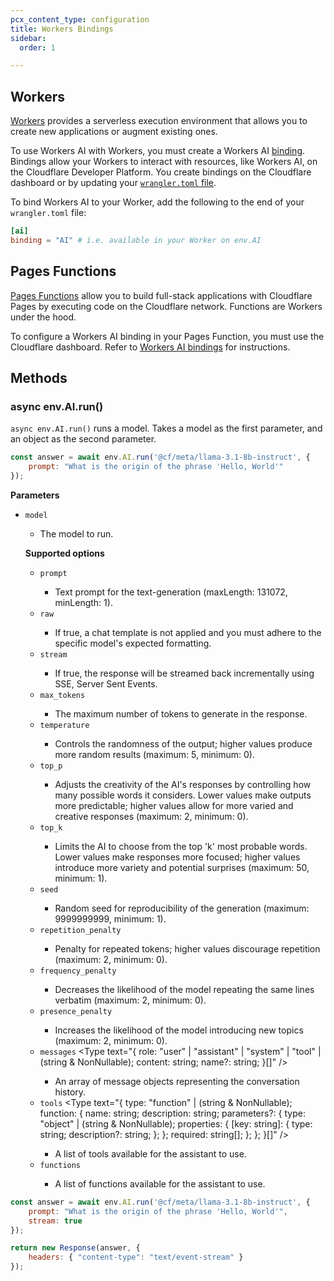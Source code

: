 ```yaml
---
pcx_content_type: configuration
title: Workers Bindings
sidebar:
  order: 1

---
```



## Workers

[Workers](/workers/) provides a serverless execution environment that allows you to create new applications or augment existing ones.

To use Workers AI with Workers, you must create a Workers AI [binding](/workers/runtime-apis/bindings/). Bindings allow your Workers to interact with resources, like Workers AI, on the Cloudflare Developer Platform. You create bindings on the Cloudflare dashboard or by updating your [`wrangler.toml` file](/workers/wrangler/configuration/).

To bind Workers AI to your Worker, add the following to the end of your `wrangler.toml` file:


<WranglerConfig>

```toml
[ai]
binding = "AI" # i.e. available in your Worker on env.AI
```

</WranglerConfig>

## Pages Functions

[Pages Functions](/pages/functions/) allow you to build full-stack applications with Cloudflare Pages by executing code on the Cloudflare network. Functions are Workers under the hood.

To configure a Workers AI binding in your Pages Function, you must use the Cloudflare dashboard. Refer to [Workers AI bindings](/pages/functions/bindings/#workers-ai) for instructions.

## Methods

### async env.AI.run()

`async env.AI.run()` runs a model. Takes a model as the first parameter, and an object as the second parameter.

```javascript
const answer = await env.AI.run('@cf/meta/llama-3.1-8b-instruct', {
    prompt: "What is the origin of the phrase 'Hello, World'"
});
```

**Parameters**



* `model` <Type text="string" /> <MetaInfo text="required" />

  * The model to run.

  **Supported options**

  * `prompt` <Type text="string" /> <MetaInfo text="optional" />
    * Text prompt for the text-generation (maxLength: 131072, minLength: 1).
  * `raw` <Type text="boolean" /> <MetaInfo text="optional" />
    * If true, a chat template is not applied and you must adhere to the specific model's expected formatting.
  * `stream` <Type text="boolean" /> <MetaInfo text="optional" />
    * If true, the response will be streamed back incrementally using SSE, Server Sent Events.
  * `max_tokens` <Type text="number" /> <MetaInfo text="optional" />
    * The maximum number of tokens to generate in the response.
  * `temperature` <Type text="number" /> <MetaInfo text="optional" />
    * Controls the randomness of the output; higher values produce more random results (maximum: 5, minimum: 0).
  * `top_p` <Type text="number" /> <MetaInfo text="optional" />
    * Adjusts the creativity of the AI's responses by controlling how many possible words it considers. Lower values make outputs more predictable; higher values allow for more varied and creative responses (maximum: 2, minimum: 0).
  * `top_k` <Type text="number" /> <MetaInfo text="optional" />
    * Limits the AI to choose from the top 'k' most probable words. Lower values make responses more focused; higher values introduce more variety and potential surprises (maximum: 50, minimum: 1).
  * `seed` <Type text="number" /> <MetaInfo text="optional" />
    * Random seed for reproducibility of the generation (maximum: 9999999999, minimum: 1).
  * `repetition_penalty` <Type text="number" /> <MetaInfo text="optional" />
    * Penalty for repeated tokens; higher values discourage repetition (maximum: 2, minimum: 0). 
  * `frequency_penalty` <Type text="number" /> <MetaInfo text="optional" />
    * Decreases the likelihood of the model repeating the same lines verbatim (maximum: 2, minimum: 0).
  * `presence_penalty` <Type text="number" /> <MetaInfo text="optional" />
    * Increases the likelihood of the model introducing new topics (maximum: 2, minimum: 0).
  * `messages` <Type text="{
  role: "user" | "assistant" | "system" | "tool" | (string & NonNullable<unknown>);
  content: string;
  name?: string;
}[]" /> <MetaInfo text="optional" />
    * An array of message objects representing the conversation history.
  * `tools` <Type text="{
  type: "function" | (string & NonNullable<unknown>);
  function: {
    name: string;
    description: string;
    parameters?: {
      type: "object" | (string & NonNullable<unknown>);
      properties: {
        [key: string]: {
          type: string;
          description?: string;
        };
      };
      required: string[];
    };
  };
}[]" /> <MetaInfo text="optional" />
    * A list of tools available for the assistant to use.
  * `functions` <Type text="{
  name: string;
  code: string;
}[]" /> <MetaInfo text="optional" />
    * A list of functions available for the assistant to use.


```javascript
const answer = await env.AI.run('@cf/meta/llama-3.1-8b-instruct', {
    prompt: "What is the origin of the phrase 'Hello, World'",
    stream: true
});

return new Response(answer, {
    headers: { "content-type": "text/event-stream" }
});
```
